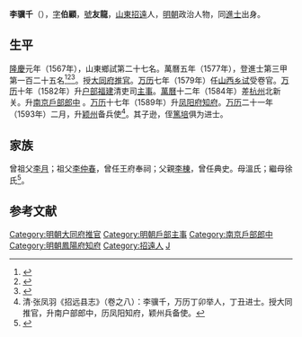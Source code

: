{{明清人物信息框
| 姓名 = 李驥千
| 原名 =
| 圖片名稱= 
| 圖片大小 =
| 圖片說明 = 
| 最高職務 =
| 國家 = 大明 
| 爵位 =
| 籍貫 = 山東登州府招遠縣
| 族裔 = 
| 旗籍 = 
| 字號 = 
| 諡號 =
| 出生日期 =
| 出生地點 =山東登州府招遠縣
| 逝世日期 = 
| 逝世地點 =
| 墓葬 =
| 配偶 = 
| 親屬 = 
| 出身 =
* 萬曆五年丁丑科進士
| 經歷 =
| 著作 =  
}}
'''李骥千'''（{{bd|1546年||？|catIdx=L李}}），[[表字|字]]'''伯顧'''，[[號|號]]'''友龍'''，[[山東|山東]][[招遠|招遠]]人，[[明朝|明朝]]政治人物，同[[進士|進士]]出身。

== 生平 ==
[[隆慶_(明朝)|隆慶]]元年（1567年），山東鄉試第二十七名。萬曆五年（1577年），登進士第三甲第一百二十五名<ref>{{Cite book|title=《皇明贡举考》卷五|last=（明）[[张朝瑞|张朝瑞]]|first=|publisher=《续修四库全书》史部第828册|year=|isbn=|location=|pages=}}</ref><ref>{{Cite book|title=贡举志五种 上|last=鲁小俊，江俊伟著|first=|publisher=武汉：武汉大学出版社|year=2009|isbn=978-7-307-07043-1|location=|pages=}}</ref><ref>{{Cite book|title=近代中国史料丛刊续辑 785-790 明清进士题名录索引 1-6|last=朱保炯，谢沛霖|first=|publisher=文海出版社|year=1981|isbn=|location=台湾}}</ref>。授[[大同府|大同府]][[推官|推官]]。[[万历|万历]]七年（1579年）任[[山西|山西]][[乡试|乡试]]受卷官。[[万历|万历]]十年（1582年）升[[户部|户部]][[福建|福建]]清吏司[[主事|主事]]。[[萬曆|萬曆]]十二年（1584年）差[[杭州|杭州]]北新关。升[[南京|南京]][[戶部|戶部]][[郎中_(官職)|郎中]] 。[[万历|万历]]十七年（1589年）升[[凤阳府|凤阳府]][[知府|知府]]。[[万历|万历]]二十一年（1593年）二月，升[[颖州|颖州]]备兵使<ref>清·张凤羽《招远县志》（卷之八）：李骥千，万历丁卯举人，丁丑进士。授大同推官，升南户部郎中，历凤阳知府，颖州兵备使。</ref>。其子逊，侄[[李笃培|篤培]]俱为进士。

==家族==
曾祖父[[李月|李月]]；祖父[[李仲春|李仲春]]，曾任王府奉祠；父親[[李棟|李棟]]，曾任典史。母溫氏；繼母徐氏<ref>{{Cite book|title=天一阁藏明代科举录选刊 登科录 点校本|last=龚延明主编|first=|publisher=宁波出版社|year=2016|isbn=978-7-5526-2320-8|location=宁波|pages=|quote=《天一閣藏明代科舉錄選刊.登科錄》之《萬曆五年丁丑科登科錄》}}</ref>。

==参考文献==
{{reflist}}
{{萬曆五年丁丑科殿試金榜}}

{{DEFAULTSORT:Li李}}
[[Category:明朝大同府推官|Category:明朝大同府推官]]
[[Category:明朝戶部主事|Category:明朝戶部主事]]
[[Category:南京戶部郎中|Category:南京戶部郎中]]
[[Category:明朝鳳陽府知府|Category:明朝鳳陽府知府]]
[[Category:招遠人|Category:招遠人]]
[[Category:李姓|J]]
